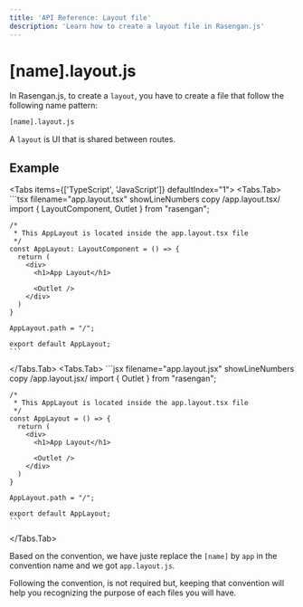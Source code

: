 ```yaml
---
title: 'API Reference: Layout file'
description: 'Learn how to create a layout file in Rasengan.js'
---
```



# [name].layout.js

In Rasengan.js, to create a `layout`, you have to create a file that follow the following name pattern: 

```txt showLineNumbers copy /layout.js/
[name].layout.js
```

A `layout` is UI that is shared between routes.

## Example 

<Tabs items={['TypeScript', 'JavaScript']} defaultIndex="1">
  <Tabs.Tab>
    ```tsx filename="app.layout.tsx" showLineNumbers copy /app.layout.tsx/
    import { LayoutComponent, Outlet } from "rasengan";

    /*
     * This AppLayout is located inside the app.layout.tsx file
     */
    const AppLayout: LayoutComponent = () => {
      return (
        <div>
          <h1>App Layout</h1>

          <Outlet />
        </div>
      )
    }
    
    AppLayout.path = "/";

    export default AppLayout;
    ```
  </Tabs.Tab>
  <Tabs.Tab>
    ```jsx filename="app.layout.jsx" showLineNumbers copy  /app.layout.jsx/
    import { Outlet } from "rasengan";

    /*
     * This AppLayout is located inside the app.layout.tsx file
     */
    const AppLayout = () => {
      return (
        <div>
          <h1>App Layout</h1>

          <Outlet />
        </div>
      )
    }
    
    AppLayout.path = "/";

    export default AppLayout;
    ```
  </Tabs.Tab>
</Tabs>

Based on the convention, we have juste replace the `[name]` by `app` in the convention name and we got `app.layout.js`.

<AlertBox>
Following the convention, is not required but, keeping that convention will help you recognizing the purpose of each files you will have.
</AlertBox>